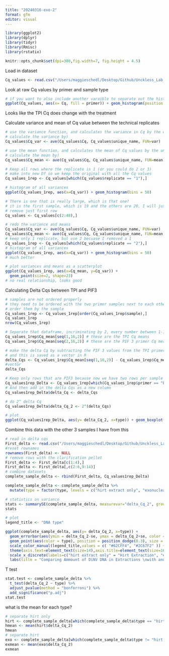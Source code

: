 ```yaml
---
title: "20240316-exo-2"
format: gfm
editor: visual
---
```


```r
library(ggplot2)
library(dplyr)
library(tidyr)
library(Rmisc)
library(rstatix)
```

```r
knitr::opts_chunk$set(dpi=300,fig.width=7, fig.height = 4.5)
```

Load in dataset

```r
Cq_values <- read.csv("/Users/maggieschedl/Desktop/Github/Unckless_Lab_Resources/qPCR_analysis/20240316-exo-2/20240316-exo-2-qPCR.csv")

```

Look at raw Cq values by primer and sample type

```r
# if you want to also include another varaible to separate out the histogram by, you can include a facet 
ggplot(Cq_values, aes(x= Cq, fill = primer)) + geom_histogram(position = "dodge") + facet_grid(~type) 
```

Looks like the TPI Cq does change with the treatment

Calculate variance and mean of Cq value between the technical replicates

```r
# use the variance function, and calculates the variance in Cq by the unique.name (each sample/primer has 3 Cq values to 
# calculate the variance by)
Cq_values$Cq_var <- ave(Cq_values$Cq, Cq_values$unique_name, FUN=var)

# use the mean function, and calculates the mean of Cq values by the unique.name (each sample/primer has 3 Cq values to 
# calculate the mean by)
Cq_values$Cq_mean <- ave(Cq_values$Cq, Cq_values$unique_name, FUN=mean)

# Keep all rows where the replicate is 1 (or you could do 2 or 3)
# make into new Df so we keep the original with all the Cq values
Cq_values_1rep <- Cq_values[which(Cq_values$replicate == "1"),]

# histogram of all variances
ggplot(Cq_values_1rep, aes(x=Cq_var)) + geom_histogram(bins = 50)

# There is one that is really large, which is that one?
# it is the first sample, which is 19 and the others are 20, I will just remove that one sample 
# remove just first row 
Cq_values <- Cq_values[c(2:48),]

# redo the varience and means 
Cq_values$Cq_var <- ave(Cq_values$Cq, Cq_values$unique_name, FUN=var)
Cq_values$Cq_mean <- ave(Cq_values$Cq, Cq_values$unique_name, FUN=mean)
# keep only 1 replicate, but use 2 becuase I removed a 1 
Cq_values_1rep <- Cq_values[which(Cq_values$replicate == "2"),]
# histogram of all variances
ggplot(Cq_values_1rep, aes(x=Cq_var)) + geom_histogram(bins = 50)
# much better

# plot variances and means as a scatterplot 
ggplot(Cq_values_1rep, aes(x=Cq_mean, y=Cq_var)) +
  geom_point(size=2, shape=23)
# no real relationship, looks good 

```

Calculating Delta Cqs between TPI and PIF3

```r
# samples are not ordered properly
# they need to be ordered with the two primer samples next to each other for each sample 
# order them by the sample
Cq_values_1rep <- Cq_values_1rep[order(Cq_values_1rep$sample),]
Cq_values_1rep
nrow(Cq_values_1rep)

# Separate that dataframe, incriminating by 2, every number between 1-16 (number of rows in dataframe)
Cq_values_1rep$Cq_mean[seq(1,16,2)] # these are the TPI Cq means 
Cq_values_1rep$Cq_mean[seq(2,16,2)] # these are the PIF 3 primer Cq means 

# make the delta Cq by subtracting the PIF 3 values from the TPI primer values
# and this is saved as a vector in R 
delta_Cqs <- Cq_values_1rep$Cq_mean[seq(1,16,2)] - Cq_values_1rep$Cq_mean[seq(2,16,2)]
#vector
delta_Cqs

# Keep only rows that are PIF3 because now we have two rows per sample
Cq_values1rep_Delta <- Cq_values_1rep[which(Cq_values_1rep$primer == "PIF 3"),]
# And then add in the delta Cqs as a new column
Cq_values1rep_Delta$delta_Cq <- delta_Cqs

# do 2^ delta Cq
Cq_values1rep_Delta$delta_Cq_2 <- 2^(delta_Cqs)

# plot 
ggplot(Cq_values1rep_Delta, aes(y= delta_Cq_2, x=type)) + geom_boxplot()  + theme_linedraw() + geom_point(position="jitter", size=3) 

```

Combine this data with the other 3 samples I have from this

```r
# read in delta cqs 
First_delta <- read.csv("/Users/maggieschedl/Desktop/Github/Unckless_Lab_Resources/qPCR_analysis/20240316-exo-2/20240112-exo-qPCR-delta.csv")
#reset rownames 
rownames(First_delta) <- NULL
# remove rows with the clarification pellet 
First_delta <- First_delta[c(1:4),]
First_delta <- First_delta[,c(2:6,9:14)]
# combine datasets 
complete_sample_delta <- rbind(First_delta, Cq_values1rep_Delta)

complete_sample_delta <- complete_sample_delta %>% 
  mutate(type = factor(type, levels = c("hirt extract only", "exonuclease treated")))

# statistics on variance 
stats <- summarySE(complete_sample_delta, measurevar="delta_Cq_2", groupvars=c("type"))
stats

# plot 
legend_title <- "DNA type"

ggplot(complete_sample_delta, aes(y= delta_Cq_2, x=type)) +
  geom_errorbar(aes(ymin = delta_Cq_2-se, ymax = delta_Cq_2+se, color = type),data = stats, position = position_dodge(0.3), width = 0.2)+
  geom_point(aes(color = type), position = position_dodge(0.3), size = 3) +
  scale_color_manual(legend_title,values = c( "#62CFF4", "#2C67F2" )) + theme_light() + 
  theme(axis.text=element_text(size=14),axis.title=element_text(size=16), legend.position = "none", title =element_text(size =15.5)) +
  scale_x_discrete(labels=c("hirt extract only" = "Hirt Extraction", "exonuclease treated" = "Hirt Extracted and \nExonuclease Treated")) +
  labs(title = "Comparing Ammount of DiNV DNA in Extractions \nwith and without Exonuclase V Treatment",y = "Relative Amount of DiNV to \nHost Genome", x = "DNA Sample Type") 

```

T test

```r
stat.test <- complete_sample_delta %>%
  t_test(delta_Cq_2 ~ type) %>%
  adjust_pvalue(method = "bonferroni") %>%
  add_significance("p.adj")
stat.test
```

what is the mean for each type?

```r
# separate hirt only
hirt <- complete_sample_delta[which(complete_sample_delta$type == "hirt extract only"),]
hmean <- mean(hirt$delta_Cq_2)
hmean
# separate hirt 
exo <- complete_sample_delta[which(complete_sample_delta$type != "hirt extract only"),]
exmean <- mean(exo$delta_Cq_2)
exmean
```
